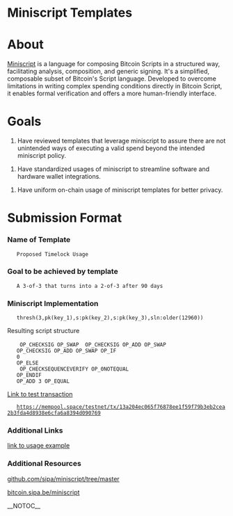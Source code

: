 =Miniscript Templates=

{{TOC:Transclusion}}

=About=

[https://bitcoin.sipa.be/miniscript/ Miniscript] is a language for composing Bitcoin Scripts in a structured way, facilitating analysis, composition, and generic signing. It's a simplified, composable subset of Bitcoin's Script language. Developed to overcome limitations in writing complex spending conditions directly in Bitcoin Script, it enables formal verification and offers a more human-friendly interface.

=Goals=

# Have reviewed templates that leverage miniscript to assure there are not unintended ways of executing a valid spend beyond the intended miniscript policy.

# Have standardized usages of miniscript to streamline software and hardware wallet integrations.

# Have uniform on-chain usage of miniscript templates for better privacy.

=Submission Format=

===Name of Template===
    Proposed Timelock Usage
===Goal to be achieved by template===
    A 3-of-3 that turns into a 2-of-3 after 90 days

===Miniscript Implementation===

    thresh(3,pk(key_1),s:pk(key_2),s:pk(key_3),sln:older(12960))

Resulting script structure
    <key_1> OP_CHECKSIG OP_SWAP <key_2> OP_CHECKSIG OP_ADD OP_SWAP <key_3>
    OP_CHECKSIG OP_ADD OP_SWAP OP_IF
    0
    OP_ELSE
    <a032> OP_CHECKSEQUENCEVERIFY OP_0NOTEQUAL
    OP_ENDIF
    OP_ADD 3 OP_EQUAL


[https://mempool.space/testnet/tx/13a204ec065f76878ee1f59f79b3eb2cea2b3fda4d8938e6cfa6a8394d090769 Link to test transaction]
    https://mempool.space/testnet/tx/13a204ec065f76878ee1f59f79b3eb2cea2b3fda4d8938e6cfa6a8394d090769

===Additional Links===

[https://github.com/sipa/miniscript/blob/master/bitcoin/script/miniscript.h link to usage example]

===Additional Resources===

[[https://github.com/sipa/miniscript/tree/master | github.com/sipa/miniscript/tree/master]]

[[https://bitcoin.sipa.be/miniscript | bitcoin.sipa.be/miniscript]]

__NOTOC__
